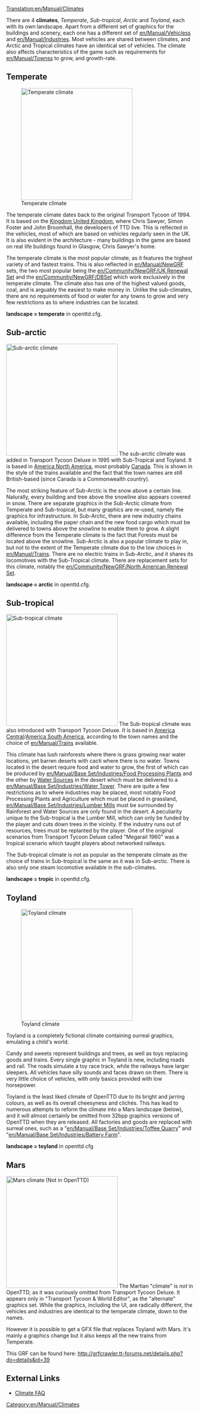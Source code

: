[[Translation:en/Manual/Climates]]
{{nl/Vertaling|en/Manual/Climates|0}}

There are 4 '''climates''', ''Temperate'', ''Sub-tropical'', ''Arctic'' and ''Toyland'', each with its own landscape. Apart from a different set of graphics for the buildings and scenery, each one has a different set of [[en/Manual/Vehicles]]s and [[en/Manual/Industries]]. Most vehicles are shared between climates, and Arctic and Tropical climates have an identical set of vehicles. The climate also affects characteristics of the game such as requirements for [[en/Manual/Towns]]s to grow, and growth-rate.

==Temperate==
[[File:en/Manual/Temperatescreenshot.png|thumb|left|300px|Temperate climate]]


The temperate climate dates back to the original Transport Tycoon of 1994. It is based on the [https://www.wikipedia.org/wiki/United Kingdom United Kingdom], where Chris Sawyer, Simon Foster and John Broomhall, the developers of TTD live. This is reflected in the vehicles, most of which are based on vehicles  regularly seen in the UK. It is also evident in the architecture - many buildings in the game are based on real life buildings found in Glasgow, Chris Sawyer's home.

The temperate climate is the most popular climate, as it features the highest variety of and fastest trains. This is also reflected in [[en/Manual/NewGRF]] sets, the two most popular being the [[en/Community/NewGRF/UK Renewal Set]] and the [[en/Community/NewGRF/DBSet]] which work exclusively in the temperate climate. The climate also has one of the highest valued goods, coal, and is arguably the easiest to make money in. Unlike the sub-climates, there are no requirements of food or water for any towns to grow and very few restrictions as to where industries can be located.

'''landscape = temperate''' in openttd.cfg.
<br clear="all" />

==Sub-arctic==
[[File:en/Manual/Subarcticscreenshot.png|thumb|right|300px|Sub-arctic climate]]
The sub-arctic climate was added in Transport Tycoon Deluxe in 1995 with Sub-Tropical and Toyland. It is based in [https://www.wikipedia.org/wiki/North America North America], most probably [https://www.wikipedia.org/wiki/Canada Canada]. This is shown in the style of the trains available and the fact that the town names are still British-based (since Canada is a Commonwealth country). 

The most striking feature of Sub-Arctic is the snow above a certain line. Naturally, every building and tree above the snowline also appears covered in snow. There are separate graphics in the Sub-Arctic climate from Temperate and Sub-tropical, but many graphics are re-used, namely the graphics for infrastructure. In Sub-Arctic, there are new industry chains available, including the paper chain and the new food cargo which must be delivered to towns above the snowline to enable them to grow. A slight difference from the Temperate climate is the fact that Forests must be located above the snowline. Sub-Arctic is also a popular climate to play in, but not to the extent of the Temperate climate due to the low choices in [[en/Manual/Trains]]. There are no electric trains in Sub-Arctic, and it shares its locomotives with the Sub-Tropical climate. There are replacement sets for this climate, notably the [[en/Community/NewGRF/North American Renewal Set]].

'''landscape = arctic''' in openttd.cfg.

==Sub-tropical==

[[File:en/Manual/Subtropicalscreenshot.png|thumb|300px|left|Sub-tropical climate]]
The Sub-tropical climate was also introduced with Transport Tycoon Deluxe. It is based in [https://www.wikipedia.org/wiki/Central America Central]/[https://www.wikipedia.org/wiki/South America South America], according to the town names and the choice of [[en/Manual/Trains]] available. 

This climate has lush rainforests where there is grass growing near water locations, yet barren deserts with cacti where there is no water. Towns located in the desert require food and water to grow, the first of which can be produced by [[en/Manual/Base Set/Industries/Food Processing Plant]]s and the other by [[en/Manual/Base Set/Industries/Water Supply|Water Sources]] in the desert which must be delivered to a [[en/Manual/Base Set/Industries/Water Tower]]. There are quite a few restrictions as to where industries may be placed, most notably Food Processing Plants and Agriculture which must be placed in grassland, [[en/Manual/Base Set/Industries/Lumber Mill]]s must be surrounded by Rainforest and Water Sources are only found in the desert. A peculiarity unique to the Sub-tropical is the Lumber Mill, which can only be funded by the player and cuts down trees in the vicinity. If the industry runs out of resources, trees must be replanted by the player. One of the original scenarios from Transport Tycoon Deluxe called "Megarail 1960" was a tropical scenario which taught players about networked railways.

The Sub-tropical climate is not as popular as the temperate climate as the choice of trains in Sub-tropical is the same as it was in Sub-arctic. There is also only one steam locomotive available in the sub-climates.

'''landscape = tropic''' in openttd.cfg.
<br clear="all" />

==Toyland==
[[File:en/Manual/Toylandscreenshot.png|thumb|right|300px|Toyland climate]]

Toyland is a completely fictional climate containing surreal graphics, emulating a child's world.

Candy and sweets represent buildings and trees, as well as toys replacing goods and trains. Every single graphic in Toyland is new, including roads and rail. The roads simulate a toy race track, while the railways have larger sleepers. All vehicles have silly sounds and faces drawn on them. There is very little choice of vehicles, with only basics provided with low horsepower. 

Toyland is the least liked climate of OpenTTD due to its bright and jarring colours, as well as its overall cheesyness and clichés. This has lead to numerous attempts to reform the climate into a Mars landscape (below), and it will almost certainly be omitted from 32bpp graphics versions of OpenTTD when they are released. All factories and goods are replaced with surreal ones, such as a "[[en/Manual/Base Set/Industries/Toffee Quarry]]" and "[[en/Manual/Base Set/Industries/Battery Farm]]".

'''landscape = toyland''' in openttd.cfg

==Mars==
[[File:en/Community/NewGRF/Marsscreenshot.png|thumb|300px|left|Mars climate (Not in OpenTTD)]]
The Martian "climate" is ''not'' in OpenTTD, as it was curiously omitted from Transport Tycoon Deluxe. It appears only in "Transport Tycoon & World Editor", as the "alternate" graphics set. While the graphics, including the UI, are radically different, the vehicles and industries are identical to the temperate climate, down to the names.

However it is possible to get a GFX file that replaces Toyland with Mars. It's mainly a graphics change but it also keeps all the new trains from Temperate.

This GRF can be found here: http://grfcrawler.tt-forums.net/details.php?do=details&id=39



==External Links==
* [http://i-want-a-website.com/about-tt/ttfaq08.html Climate FAQ]


[[Category:en/Manual/Climates]]